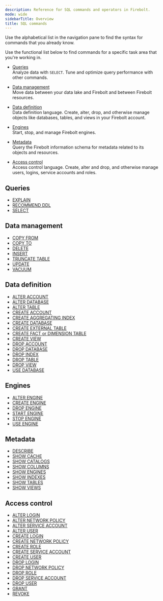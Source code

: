 ```yaml
---
description: Reference for SQL commands and operators in Firebolt.
mode: wide
sidebarTitle: Overview
title: SQL commands
---
```



Use the alphabetical list in the navigation pane to find the syntax for commands that you already know.

Use the functional list below to find commands for a specific task area that you're working in.

* [Queries](/commands#queries)  
  Analyze data with `SELECT`. Tune and optimize query performance with other commands.

* [Data management](/commands#data-management)  
  Move data between your data lake and Firebolt and between Firebolt resources.

* [Data definition](/commands#data-definition)  
  Data definition language. Create, alter, drop, and otherwise manage objects like databases, tables, and views in your Firebolt account.

* [Engines](/commands#engines)  
  Start, stop, and manage Firebolt engines.

* [Metadata](/commands#metadata)  
  Query the Firebolt information schema for metadata related to its objects and resources.

* [Access control](/commands#access-control)   
  Access control language. Create, alter and drop, and otherwise manage users, logins, service accounts and roles. 
  
## Queries

* [EXPLAIN](/commands/queries/explain)
* [RECOMMEND DDL](/commands/queries/recommend_ddl)
* [SELECT](/commands/queries/select)

## Data management

* [COPY FROM](/commands/data-management/copy-from)
* [COPY TO](/commands/data-management/copy-to)
* [DELETE](/commands/data-management/delete)
* [INSERT](/commands/data-management/insert)
* [TRUNCATE TABLE](/commands/data-management/truncate-table)
* [UPDATE](/commands/data-management/update)
* [VACUUM](/commands/data-management/vacuum)

## Data definition

* [ALTER ACCOUNT](/commands/data-definition/alter-account)
* [ALTER DATABASE](/commands/data-definition/alter-database)
* [ALTER TABLE](/commands/data-definition/alter-table)
* [CREATE ACCOUNT](/commands/data-definition/create-account)
* [CREATE AGGREGATING INDEX](/commands/data-definition/create-aggregating-index)
* [CREATE DATABASE](/commands/data-definition/create-database)
* [CREATE EXTERNAL TABLE](/commands/data-definition/create-external-table)
* [CREATE FACT or DIMENSION TABLE](/commands/data-definition/create-fact-dimension-table)
* [CREATE VIEW](/commands/data-definition/create-view)
* [DROP ACCOUNT](/commands/data-definition/drop-account)
* [DROP DATABASE](/commands/data-definition/drop-database)
* [DROP INDEX](/commands/data-definition/drop-index)
* [DROP TABLE](/commands/data-definition/drop-table)
* [DROP VIEW](/commands/data-definition/drop-view)
* [USE DATABASE](/commands/data-definition/use-database)

## Engines

* [ALTER ENGINE](/commands/engines/alter-engine)
* [CREATE ENGINE](/commands/engines/create-engine)
* [DROP ENGINE](/commands/engines/drop-engine)
* [START ENGINE](/commands/engines/start-engine)
* [STOP ENGINE](/commands/engines/stop-engine)
* [USE ENGINE](/commands/engines/use-engine)

## Metadata

* [DESCRIBE](/commands/metadata/describe)
* [SHOW CACHE](/commands/metadata/show-cache)
* [SHOW CATALOGS](/commands/metadata/show-catalogs)
* [SHOW COLUMNS](/commands/metadata/show-columns)
* [SHOW ENGINES](/commands/metadata/show-engines)
* [SHOW INDEXES](/commands/metadata/show-indexes)
* [SHOW TABLES](/commands/metadata/show-tables)
* [SHOW VIEWS](/commands/metadata/show-views)

## Access control

* [ALTER LOGIN](/commands/access-control/alter-login)
* [ALTER NETWORK POLICY](/commands/access-control/alter-network-policy)
* [ALTER SERVICE ACCOUNT](/commands/access-control/alter-service-account)
* [ALTER USER](/commands/access-control/alter-user)
* [CREATE LOGIN](/commands/access-control/create-login)
* [CREATE NETWORK POLICY](/commands/access-control/create-network-policy)
* [CREATE ROLE](/commands/access-control/create-role)
* [CREATE SERVICE ACCOUNT](/commands/access-control/create-service-account)
* [CREATE USER](/commands/access-control/create-user)
* [DROP LOGIN](/commands/access-control/drop-login)
* [DROP NETWORK POLICY](/commands/access-control/drop-network-policy)
* [DROP ROLE](/commands/access-control/drop-role)
* [DROP SERVICE ACCOUNT](/commands/access-control/drop-service-account)
* [DROP USER](/commands/access-control/drop-user)
* [GRANT](/commands/access-control/grant)
* [REVOKE](/commands/access-control/revoke)

